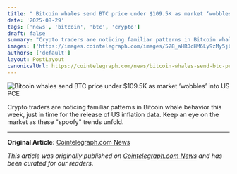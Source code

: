```yaml
---
title: " Bitcoin whales send BTC price under $109.5K as market ‘wobbles’ into US PCE "
date: '2025-08-29'
tags: ['news', 'bitcoin', 'btc', 'crypto']
draft: false
summary: "Crypto traders are noticing familiar patterns in Bitcoin whale behavior this week, just in time for the release of US inflation data. Keep an eye on the market "
images: ['https://images.cointelegraph.com/images/528_aHR0cHM6Ly9zMy5jb2ludGVsZWdyYXBoLmNvbS91cGxvYWRzLzIwMjQtMTIvMDE5MzhlZjUtOTA2Yi03ZmI1LTgwYjktNTk1NzNmZjJiY2Mw.jpg']
authors: ['default']
layout: PostLayout
canonicalUrl: https://cointelegraph.com/news/bitcoin-whales-send-btc-price-under-109-5k-market-wobbles-into-us-pce?utm_source=rss_feed&utm_medium=rss&utm_campaign=rss_partner_inbound
---
```


![ Bitcoin whales send BTC price under $109.5K as market ‘wobbles’ into US PCE ](https://images.cointelegraph.com/images/528_aHR0cHM6Ly9zMy5jb2ludGVsZWdyYXBoLmNvbS91cGxvYWRzLzIwMjQtMTIvMDE5MzhlZjUtOTA2Yi03ZmI1LTgwYjktNTk1NzNmZjJiY2Mw.jpg)

Crypto traders are noticing familiar patterns in Bitcoin whale behavior this week, just in time for the release of US inflation data. Keep an eye on the market as these "spoofy" trends unfold.

---

**Original Article:** [Cointelegraph.com News](https://cointelegraph.com/news/bitcoin-whales-send-btc-price-under-109-5k-market-wobbles-into-us-pce?utm_source=rss_feed&utm_medium=rss&utm_campaign=rss_partner_inbound)

*This article was originally published on [Cointelegraph.com News](https://cointelegraph.com/news/bitcoin-whales-send-btc-price-under-109-5k-market-wobbles-into-us-pce?utm_source=rss_feed&utm_medium=rss&utm_campaign=rss_partner_inbound) and has been curated for our readers.*
